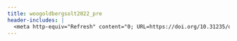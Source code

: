 ```yaml
---
title: woogoldbergsolt2022_pre
header-includes: |
  <meta http-equiv="Refresh" content="0; URL=https://doi.org/10.31235/osf.io/37dq9">
---
```

